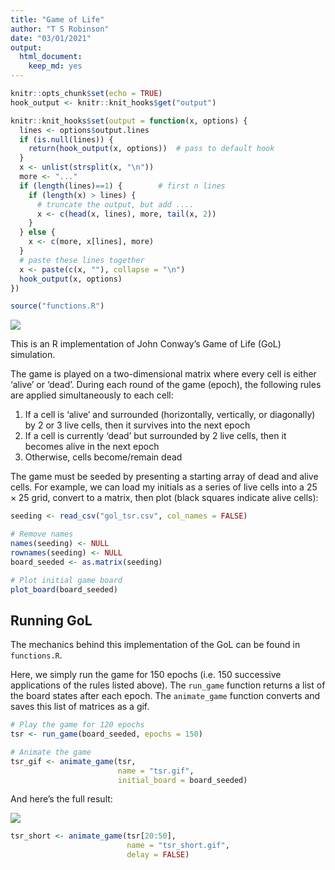 ```yaml
---
title: "Game of Life"
author: "T S Robinson"
date: "03/01/2021"
output: 
  html_document: 
    keep_md: yes
---
```


```r
knitr::opts_chunk$set(echo = TRUE)
hook_output <- knitr::knit_hooks$get("output")

knitr::knit_hooks$set(output = function(x, options) {
  lines <- options$output.lines
  if (is.null(lines)) {
    return(hook_output(x, options))  # pass to default hook
  }
  x <- unlist(strsplit(x, "\n"))
  more <- "..."
  if (length(lines)==1) {        # first n lines
    if (length(x) > lines) {
      # truncate the output, but add ....
      x <- c(head(x, lines), more, tail(x, 2))
    }
  } else {
    x <- c(more, x[lines], more)
  }
  # paste these lines together
  x <- paste(c(x, ""), collapse = "\n")
  hook_output(x, options)
})

source("functions.R")
```

![](tsr_short.gif)

This is an R implementation of John Conway's Game of Life (GoL) simulation.

The game is played on a two-dimensional matrix where every cell is either 'alive' or 'dead'. During each round of the game (epoch), the following rules are applied simultaneously to each cell:

1. If a cell is 'alive' and surrounded (horizontally, vertically, or diagonally) by 2 or 3 live cells, then it survives into the next epoch
2. If a cell is currently 'dead' but surrounded by 2 live cells, then it becomes alive in the next epoch
3. Otherwise, cells become/remain dead

The game must be seeded by presenting a starting array of dead and alive cells. For example, we can load my initials as a series of live cells into a $25 \times 25$ grid, convert to a matrix, then plot (black squares indicate alive cells):

```r
seeding <- read_csv("gol_tsr.csv", col_names = FALSE)

# Remove names 
names(seeding) <- NULL
rownames(seeding) <- NULL
board_seeded <- as.matrix(seeding)

# Plot initial game board
plot_board(board_seeded)

```

## Running GoL

The mechanics behind this implementation of the GoL can be found in `functions.R`.

Here, we simply run the game for 150 epochs (i.e. 150 successive applications of the rules listed above). The `run_game` function returns a list of the board states after each epoch. The `animate_game` function converts and saves this list of matrices as a gif. 

```r
# Play the game for 120 epochs
tsr <- run_game(board_seeded, epochs = 150)

# Animate the game
tsr_gif <- animate_game(tsr,
                        name = "tsr.gif", 
                        initial_board = board_seeded)
```

And here's the full result: 

![](tsr.gif)

```r
tsr_short <- animate_game(tsr[20:50],
                          name = "tsr_short.gif",
                          delay = FALSE)
```
